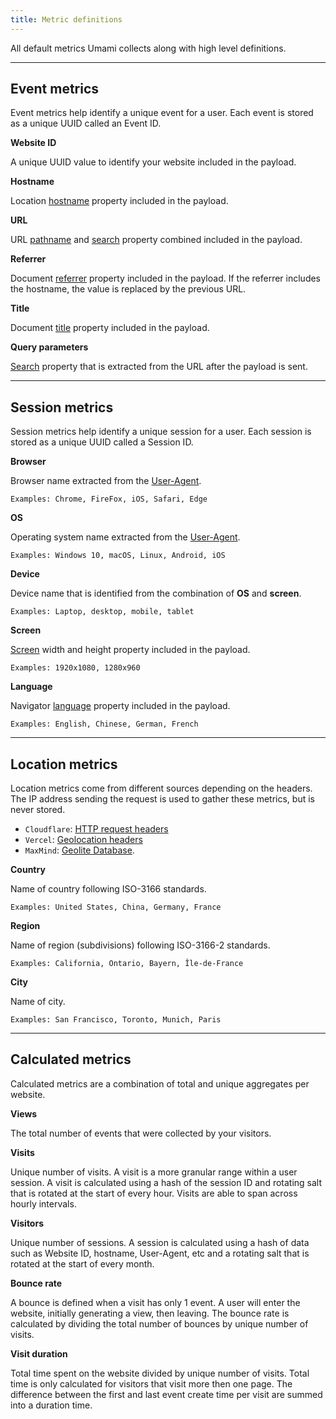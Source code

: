 ```yaml
---
title: Metric definitions
---
```


All default metrics Umami collects along with high level definitions.

---

## Event metrics

Event metrics help identify a unique event for a user. Each event is stored as a unique UUID called an Event ID.

**Website ID**

A unique UUID value to identify your website included in the payload.

**Hostname**

Location [hostname](https://developer.mozilla.org/en-US/docs/Web/API/Location/hostname) property included in the payload.

**URL**

URL [pathname](https://developer.mozilla.org/en-US/docs/Web/API/URL/pathname)
and [search](https://developer.mozilla.org/en-US/docs/Web/API/URL/search) property combined included in the payload.

**Referrer**

Document [referrer](https://developer.mozilla.org/en-US/docs/Web/API/Document/referrer) property included in the payload. If the referrer
includes the hostname, the value is replaced by the previous URL.

**Title**

Document [title](https://developer.mozilla.org/en-US/docs/Web/API/Document/title) property included in the payload.

**Query parameters**

[Search](https://developer.mozilla.org/en-US/docs/Web/API/URL/search) property that is extracted from the URL
after the payload is sent.

---

## Session metrics

Session metrics help identify a unique session for a user. Each session is stored as a unique UUID called a Session ID.

**Browser**

Browser name extracted from the [User-Agent](https://developer.mozilla.org/en-US/docs/Web/HTTP/Headers/User-Agent).

`Examples: Chrome, FireFox, iOS, Safari, Edge`

**OS**

Operating system name extracted from the [User-Agent](https://developer.mozilla.org/en-US/docs/Web/HTTP/Headers/User-Agent).

`Examples: Windows 10, macOS, Linux, Android, iOS`

**Device**

Device name that is identified from the combination of **OS** and **screen**.

`Examples: Laptop, desktop, mobile, tablet`

**Screen**

[Screen](https://developer.mozilla.org/en-US/docs/Web/API/Screen) width and height property
included in the payload.

`Examples: 1920x1080, 1280x960`

**Language**

Navigator [language](https://developer.mozilla.org/en-US/docs/Web/API/Navigator/language) property included in the payload.

`Examples: English, Chinese, German, French`

---

## Location metrics

Location metrics come from different sources depending on the headers. The IP address sending the request is used to
gather these metrics, but is never stored.

- `Cloudflare`: [HTTP request headers](https://developers.cloudflare.com/fundamentals/reference/http-request-headers/#docs-content)
- `Vercel`: [Geolocation headers](https://vercel.com/guides/geo-ip-headers-geolocation-vercel-functions)
- `MaxMind`: [Geolite Database](https://dev.maxmind.com/geoip/geolocate-an-ip).

**Country**

Name of country following ISO-3166 standards.

`Examples: United States, China, Germany, France`

**Region**

Name of region (subdivisions) following ISO-3166-2 standards.

`Examples: California, Ontario, Bayern, Île-de-France`

**City**

Name of city.

`Examples: San Francisco, Toronto, Munich, Paris`

---

## Calculated metrics

Calculated metrics are a combination of total and unique aggregates per website.

**Views**

The total number of events that were collected by your visitors.

**Visits**

Unique number of visits. A visit is a more granular range within a user session. A visit is calculated
using a hash of the session ID and rotating salt that is rotated at the start of every hour. Visits are able
to span across hourly intervals.

**Visitors**

Unique number of sessions. A session is calculated using a hash of data such as Website ID,
hostname, User-Agent, etc and a rotating salt that is rotated at the start of every month.

**Bounce rate**

A bounce is defined when a visit has only 1 event. A user will enter the website, initially generating a view, then leaving.
The bounce rate is calculated by dividing the total number of bounces by unique number of visits.

**Visit duration**

Total time spent on the website divided by unique number of visits. Total time is only calculated for visitors that
visit more then one page. The difference between the first and last event create time per visit are summed into a duration time.
